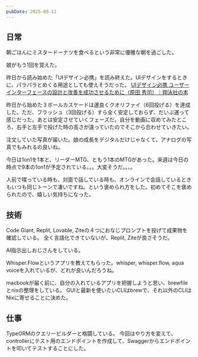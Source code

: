 ```yaml
---
pubDate: 2025-09-11
---
```



## 日常

朝ごはんにミスタードーナツを食べるという非常に優雅な朝を過ごした。

娘がもう1回を覚えた。


昨日から読み始めた「UIデザイン必携」を読み終えた。UIデザインをするときに、パラパラとめくる用途としても使えそうだった。
[UIデザイン必携 ユーザーインターフェースの設計と改善を成功させるために（原田 秀司）｜翔泳社の本](https://www.shoeisha.co.jp/book/detail/9784798169620)

昨日から始めた３ボールカスケードは運良くクオリファイ（6回投げる）を達成した。ただ、フラッシュ（3回投げる）すら全く安定しておらず、だいぶ運って感じだった。あとは安定させていくフェーズだ。自分を動画に収めてみたところ、右手と左手で投げた時の高さが違っていたのでそこから合わせていきたい。

注文していた写真が届いた。娘の成長をデジタルだけじゃなくて、アナログの写真でもみれるの良いね。

今日は1on1を1本と、リーダーMTG、ともう1本のMTGがあった。来週は今日の時点で9本の1on1が予定されている。。。大変そうだ。。。。

人前で喋っている時も、対面で話している時も、オンラインで会話しているときもいつも同じトーンで凄いですね。という褒められ方をした。初めてそこを褒められたので、嬉しい気持ちになった。

## 技術

Code Giant, Replit, Lovable, Ziteの４つにおなじプロンプトを投げて成果物を確認している。
全く言語化できていないが、Replit, Ziteが良さそうだ。

AI指示出しおじさんをしている。

Whisper.Flowというアプリを教えてもらった。whisper, whisper.flow, aqua voiceを入れているが、どれが良いんだろうね。

macbookが届く前に、自分の入れているアプリを把握しようと思い、brewfileとnixの整理をしている。
GUIと最新を使いたいCLIはbrewで、それ以外のCLIはNixに寄せることに決めた。



## 仕事

TypeORMのクエリービルダーと格闘している。
今回はやり方を変えて、controllerにテスト用のエンドポイントを作成して、Swaggerからエンドポイントを叩いてテストすることにした。
